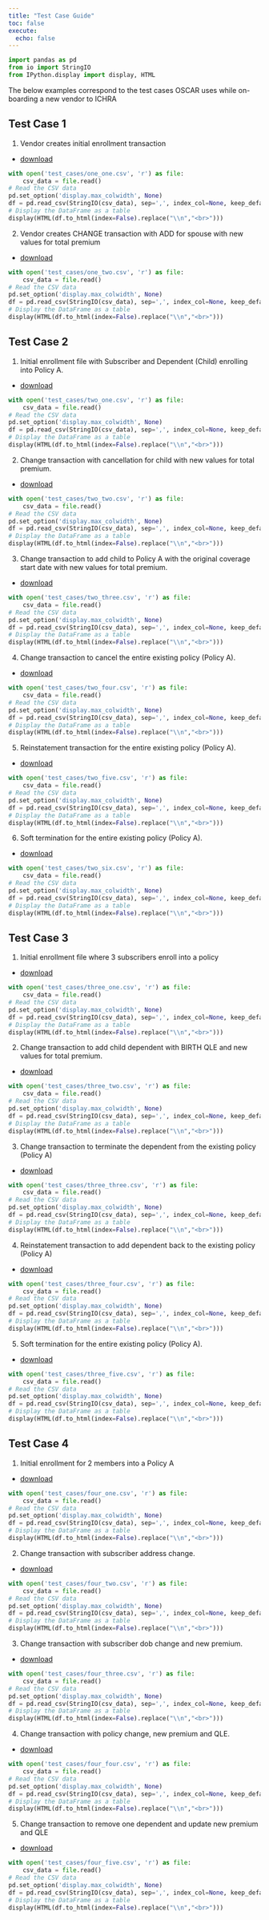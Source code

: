 ```yaml
---
title: "Test Case Guide"
toc: false
execute:
  echo: false
---
```

```python
import pandas as pd
from io import StringIO
from IPython.display import display, HTML
```
The below examples correspond to the test cases OSCAR uses while on-boarding a new vendor to ICHRA

## Test Case 1

1. Vendor creates initial enrollment transaction
- [download](test_cases/one_one.csv){target="_blank"}
```python
with open('test_cases/one_one.csv', 'r') as file:
    csv_data = file.read()
# Read the CSV data
pd.set_option('display.max_colwidth', None)
df = pd.read_csv(StringIO(csv_data), sep=',', index_col=None, keep_default_na=False, header=0)
# Display the DataFrame as a table
display(HTML(df.to_html(index=False).replace("\\n","<br>")))
```

2. Vendor creates CHANGE transaction with ADD for spouse with new values for total premium
- [download](test_cases/one_two.csv){target="_blank"}
```python
with open('test_cases/one_two.csv', 'r') as file:
    csv_data = file.read()
# Read the CSV data
pd.set_option('display.max_colwidth', None)
df = pd.read_csv(StringIO(csv_data), sep=',', index_col=None, keep_default_na=False, header=0)
# Display the DataFrame as a table
display(HTML(df.to_html(index=False).replace("\\n","<br>")))
```

## Test Case 2

1. Initial enrollment file with Subscriber and Dependent (Child) enrolling into Policy A.
- [download](test_cases/two_one.csv){target="_blank"}
```python
with open('test_cases/two_one.csv', 'r') as file:
    csv_data = file.read()
# Read the CSV data
pd.set_option('display.max_colwidth', None)
df = pd.read_csv(StringIO(csv_data), sep=',', index_col=None, keep_default_na=False, header=0)
# Display the DataFrame as a table
display(HTML(df.to_html(index=False).replace("\\n","<br>")))
```
2. Change transaction with cancellation for child with new values for total premium.
- [download](test_cases/two_two.csv){target="_blank"}
```python
with open('test_cases/two_two.csv', 'r') as file:
    csv_data = file.read()
# Read the CSV data
pd.set_option('display.max_colwidth', None)
df = pd.read_csv(StringIO(csv_data), sep=',', index_col=None, keep_default_na=False, header=0)
# Display the DataFrame as a table
display(HTML(df.to_html(index=False).replace("\\n","<br>")))
```
3. Change transaction to add child to Policy A with the original coverage start date with new values for total premium.
- [download](test_cases/two_three.csv){target="_blank"}
```python
with open('test_cases/two_three.csv', 'r') as file:
    csv_data = file.read()
# Read the CSV data
pd.set_option('display.max_colwidth', None)
df = pd.read_csv(StringIO(csv_data), sep=',', index_col=None, keep_default_na=False, header=0)
# Display the DataFrame as a table
display(HTML(df.to_html(index=False).replace("\\n","<br>")))
```
4. Change transaction to cancel the entire existing policy (Policy A).
- [download](test_cases/two_four.csv){target="_blank"}
```python
with open('test_cases/two_four.csv', 'r') as file:
    csv_data = file.read()
# Read the CSV data
pd.set_option('display.max_colwidth', None)
df = pd.read_csv(StringIO(csv_data), sep=',', index_col=None, keep_default_na=False, header=0)
# Display the DataFrame as a table
display(HTML(df.to_html(index=False).replace("\\n","<br>")))
```
5. Reinstatement transaction for the entire existing policy (Policy A).
- [download](test_cases/two_five.csv){target="_blank"}
```python
with open('test_cases/two_five.csv', 'r') as file:
    csv_data = file.read()
# Read the CSV data
pd.set_option('display.max_colwidth', None)
df = pd.read_csv(StringIO(csv_data), sep=',', index_col=None, keep_default_na=False, header=0)
# Display the DataFrame as a table
display(HTML(df.to_html(index=False).replace("\\n","<br>")))
```
6. Soft termination for the entire existing policy (Policy A).
- [download](test_cases/two_six.csv){target="_blank"}
```python
with open('test_cases/two_six.csv', 'r') as file:
    csv_data = file.read()
# Read the CSV data
pd.set_option('display.max_colwidth', None)
df = pd.read_csv(StringIO(csv_data), sep=',', index_col=None, keep_default_na=False, header=0)
# Display the DataFrame as a table
display(HTML(df.to_html(index=False).replace("\\n","<br>")))
```

## Test Case 3
1. Initial enrollment file where 3 subscribers enroll into a policy
- [download](test_cases/three_one.csv){target="_blank"}
```python
with open('test_cases/three_one.csv', 'r') as file:
    csv_data = file.read()
# Read the CSV data
pd.set_option('display.max_colwidth', None)
df = pd.read_csv(StringIO(csv_data), sep=',', index_col=None, keep_default_na=False, header=0)
# Display the DataFrame as a table
display(HTML(df.to_html(index=False).replace("\\n","<br>")))
```
2. Change transaction to add child dependent with BIRTH QLE and new values for total premium.
- [download](test_cases/three_two.csv){target="_blank"}
```python
with open('test_cases/three_two.csv', 'r') as file:
    csv_data = file.read()
# Read the CSV data
pd.set_option('display.max_colwidth', None)
df = pd.read_csv(StringIO(csv_data), sep=',', index_col=None, keep_default_na=False, header=0)
# Display the DataFrame as a table
display(HTML(df.to_html(index=False).replace("\\n","<br>")))
```
3. Change transaction to terminate the dependent from the existing policy (Policy A)
- [download](test_cases/three_three.csv){target="_blank"}
```python
with open('test_cases/three_three.csv', 'r') as file:
    csv_data = file.read()
# Read the CSV data
pd.set_option('display.max_colwidth', None)
df = pd.read_csv(StringIO(csv_data), sep=',', index_col=None, keep_default_na=False, header=0)
# Display the DataFrame as a table
display(HTML(df.to_html(index=False).replace("\\n","<br>")))
```
4. Reinstatement transaction to add dependent back to the existing policy (Policy A)
- [download](test_cases/three_four.csv){target="_blank"}
```python
with open('test_cases/three_four.csv', 'r') as file:
    csv_data = file.read()
# Read the CSV data
pd.set_option('display.max_colwidth', None)
df = pd.read_csv(StringIO(csv_data), sep=',', index_col=None, keep_default_na=False, header=0)
# Display the DataFrame as a table
display(HTML(df.to_html(index=False).replace("\\n","<br>")))
```
5. Soft termination for the entire existing policy (Policy A).
- [download](test_cases/three_five.csv){target="_blank"}
```python
with open('test_cases/three_five.csv', 'r') as file:
    csv_data = file.read()
# Read the CSV data
pd.set_option('display.max_colwidth', None)
df = pd.read_csv(StringIO(csv_data), sep=',', index_col=None, keep_default_na=False, header=0)
# Display the DataFrame as a table
display(HTML(df.to_html(index=False).replace("\\n","<br>")))
```

## Test Case 4
1. Initial enrollment for 2 members into a Policy A
- [download](test_cases/four_one.csv){target="_blank"}
```python
with open('test_cases/four_one.csv', 'r') as file:
    csv_data = file.read()
# Read the CSV data
pd.set_option('display.max_colwidth', None)
df = pd.read_csv(StringIO(csv_data), sep=',', index_col=None, keep_default_na=False, header=0)
# Display the DataFrame as a table
display(HTML(df.to_html(index=False).replace("\\n","<br>")))
```
2. Change transaction with subscriber address change.
- [download](test_cases/four_two.csv){target="_blank"}
```python
with open('test_cases/four_two.csv', 'r') as file:
    csv_data = file.read()
# Read the CSV data
pd.set_option('display.max_colwidth', None)
df = pd.read_csv(StringIO(csv_data), sep=',', index_col=None, keep_default_na=False, header=0)
# Display the DataFrame as a table
display(HTML(df.to_html(index=False).replace("\\n","<br>")))
```
3. Change transaction with subscriber dob change and new premium.
- [download](test_cases/four_three.csv){target="_blank"}
```python
with open('test_cases/four_three.csv', 'r') as file:
    csv_data = file.read()
# Read the CSV data
pd.set_option('display.max_colwidth', None)
df = pd.read_csv(StringIO(csv_data), sep=',', index_col=None, keep_default_na=False, header=0)
# Display the DataFrame as a table
display(HTML(df.to_html(index=False).replace("\\n","<br>")))
```
4. Change transaction with policy change, new premium and QLE.
- [download](test_cases/four_four.csv){target="_blank"}
```python
with open('test_cases/four_four.csv', 'r') as file:
    csv_data = file.read()
# Read the CSV data
pd.set_option('display.max_colwidth', None)
df = pd.read_csv(StringIO(csv_data), sep=',', index_col=None, keep_default_na=False, header=0)
# Display the DataFrame as a table
display(HTML(df.to_html(index=False).replace("\\n","<br>")))
```
5. Change transaction to remove one dependent and update new premium and QLE
- [download](test_cases/four_five.csv){target="_blank"}
```python
with open('test_cases/four_five.csv', 'r') as file:
    csv_data = file.read()
# Read the CSV data
pd.set_option('display.max_colwidth', None)
df = pd.read_csv(StringIO(csv_data), sep=',', index_col=None, keep_default_na=False, header=0)
# Display the DataFrame as a table
display(HTML(df.to_html(index=False).replace("\\n","<br>")))
```